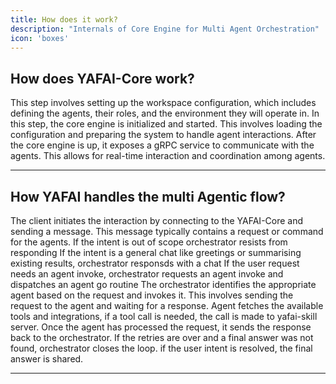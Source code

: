 ```yaml
---
title: How does it work?
description: "Internals of Core Engine for Multi Agent Orchestration"
icon: 'boxes'
---
```


## How does YAFAI-Core work?

<Steps>
  <Step title="Prepare the workspace configuration">
    This step involves setting up the workspace configuration, which includes defining the agents, their roles, and the environment they will operate in.
  </Step>
  <Step title="Spin up the core engine">
    In this step, the core engine is initialized and started. This involves loading the configuration and preparing the system to handle agent interactions.
  </Step>
  <Step title="Connect to gRPC link and talk to Agents">
    After the core engine is up, it exposes a gRPC service to communicate with the agents. This allows for real-time interaction and coordination among agents.
  </Step>
</Steps>

---

## How YAFAI handles the multi Agentic flow?

<Steps>
  <Step title="Client connects and sends a message">
    The client initiates the interaction by connecting to the YAFAI-Core and sending a message. This message typically contains a request or command for the agents.
  </Step>
  <Step title="Orchestrator analyses the message and responds">
    <Warning>If the intent is out of scope orchestrator resists from responding</Warning>
    <Check>If the intent is a general chat like greetings or summarising existing results, orchestrator responsds with a chat</Check>
    <Check>If the user request needs an agent invoke, orchestrator requests an agent invoke and dispatches an agent go routine</Check>
        <Steps>
            <Step title="Agent Analyses the task given by orchestrator">
                The orchestrator identifies the appropriate agent based on the request and invokes it. This involves sending the request to the agent and waiting for a response.
            </Step>
            <Step title="Agent processes the request">
                <Tip>
                Agent fetches the available tools and integrations, if a tool call is needed, the call is made to yafai-skill server.
                </Tip>
            </Step>
            <Step title="Agent sends back response to orchestrator">
                Once the agent has processed the request, it sends the response back to the orchestrator.
            </Step>
        </Steps>
  </Step>
  <Step title="Orchestrator sends back final answer to the client">
    <Warning>If the retries are over and a final answer was not found, orchestrator closes the loop. </Warning>
    <Check>if the user intent is resolved, the final answer is shared.</Check>
  </Step>
</Steps>

---

